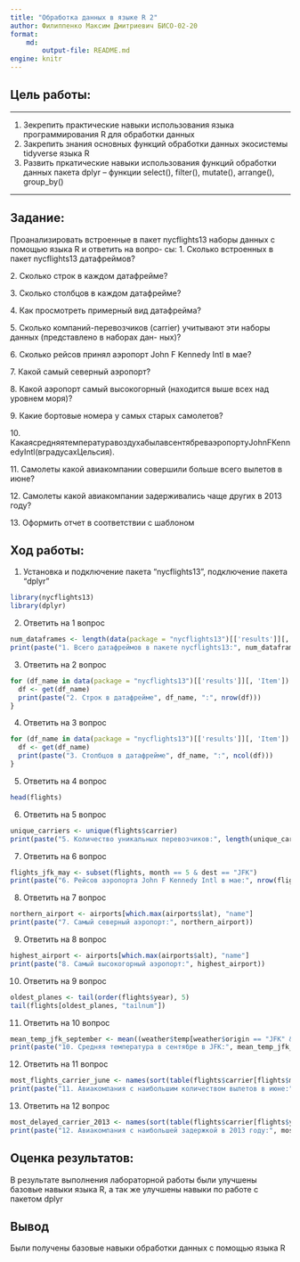 ```yaml
---
title: "Обработка данных в языке R 2"
author: Филиппенко Максим Дмитриевич БИСО-02-20
format: 
    md:
        output-file: README.md
engine: knitr
---
```


## Цель работы:

---

1. Зекрепить практические навыки использования языка программирования R для обработки данных
2. Закрепить знания основных функций обработки данных экосистемы tidyverse языка R
3. Развить пркатические навыки использования функций обработки данных пакета dplyr – функции select(), filter(), mutate(), arrange(), group_by()


---

## Задание:

Проанализировать встроенные в пакет nycflights13 наборы данных с помощью языка R и ответить на вопро- сы:
1\. Сколько встроенных в пакет nycflights13 датафреймов?

2\. Сколько строк в каждом датафрейме?

3\. Сколько столбцов в каждом датафрейме?

4\. Как просмотреть примерный вид датафрейма?

5\. Сколько компаний-перевозчиков (carrier) учитывают эти наборы данных (представлено в наборах дан- ных)?

6\. Сколько рейсов принял аэропорт John F Kennedy Intl в мае?

7\. Какой самый северный аэропорт?

8\. Какой аэропорт самый высокогорный (находится выше всех над уровнем моря)?

9\. Какие бортовые номера у самых старых самолетов?

10\. КакаясредняятемпературавоздухабылавсентябреваэропортуJohnFKennedyIntl(вградусахЦельсия).

11\. Самолеты какой авиакомпании совершили больше всего вылетов в июне?

12\. Самолеты какой авиакомпании задерживались чаще других в 2013 году?

13\. Оформить отчет в соответствии с шаблоном

## Ход работы:

1. Установка и подключение пакета "nycflights13", подключение пакета "dplyr"
```r
library(nycflights13)
library(dplyr)
```

2.  Ответить на 1 вопрос

```r
num_dataframes <- length(data(package = "nycflights13")[['results']][, 'Item'])
print(paste("1. Всего датафреймов в пакете nycflights13:", num_dataframes))

```

3.  Ответить на 2 вопрос

```r
for (df_name in data(package = "nycflights13")[['results']][, 'Item']) {
  df <- get(df_name)
  print(paste("2. Строк в датафрейме", df_name, ":", nrow(df)))
}
```

4.  Ответить на 3 вопрос

```r
for (df_name in data(package = "nycflights13")[['results']][, 'Item']) {
  df <- get(df_name)
  print(paste("3. Столбцов в датафрейме", df_name, ":", ncol(df)))
}
```

5.  Ответить на 4 вопрос

```r
head(flights)
```

6.  Ответить на 5 вопрос

```r
unique_carriers <- unique(flights$carrier)
print(paste("5. Количество уникальных перевозчиков:", length(unique_carriers)))
```

7.  Ответить на 6 вопрос

```r
flights_jfk_may <- subset(flights, month == 5 & dest == "JFK")
print(paste("6. Рейсов аэропорта John F Kennedy Intl в мае:", nrow(flights_jfk_may)))
```

8.  Ответить на 7 вопрос

```r
northern_airport <- airports[which.max(airports$lat), "name"]
print(paste("7. Самый северный аэропорт:", northern_airport))
```

9.  Ответить на 8 вопрос

```r
highest_airport <- airports[which.max(airports$alt), "name"]
print(paste("8. Самый высокогорный аэропорт:", highest_airport))
```

10. Ответить на 9 вопрос

```r
oldest_planes <- tail(order(flights$year), 5)
tail(flights[oldest_planes, "tailnum"])
```

11. Ответить на 10 вопрос

```r
mean_temp_jfk_september <- mean((weather$temp[weather$origin == "JFK" & weather$month == 9] - 32) * 5/9)
print(paste("10. Средняя температура в сентябре в JFK:", mean_temp_jfk_september, "градусов Цельсия"))
```

12. Ответить на 11 вопрос

```r
most_flights_carrier_june <- names(sort(table(flights$carrier[flights$month == 6]), decreasing = TRUE)[1])
print(paste("11. Авиакомпания с наибольшим количеством вылетов в июне:", most_flights_carrier_june))
```

13. Ответить на 12 вопрос

```r
most_delayed_carrier_2013 <- names(sort(table(flights$carrier[flights$year == 2013 & flights$dep_delay > 0]), decreasing = TRUE)[1])
print(paste("12. Авиакомпания с наибольшей задержкой в 2013 году:", most_delayed_carrier_2013))
```

## Оценка результатов:

В результате выполнения лабораторной работы были улучшены базовые навыки языка R, а так же улучшены навыки по работе с пакетом dplyr

## Вывод

Были получены базовые навыки обработки данных с помощью языка R
